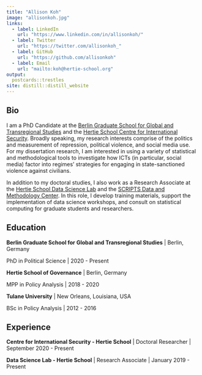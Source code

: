 ```yaml
---
title: "Allison Koh"
image: "allisonkoh.jpg"
links:
  - label: LinkedIn
    url: "https://www.linkedin.com/in/allisonkoh/"
  - label: Twitter
    url: "https://twitter.com/allisonkoh_"
  - label: GitHub
    url: "https://github.com/allisonkoh"
  - label: Email
    url: "mailto:koh@hertie-school.org"
output:
  postcards::trestles
site: distill::distill_website
---
```

 
## Bio

I am a PhD Candidate at the [Berlin Graduate School for Global and Transregional Studies](https://www.scripts-berlin.eu/birt/bgts/index.html) and the [Hertie School Centre for International Security](https://www.hertie-school.org/en/international-security). Broadly speaking, my research interests comprise of the politics and measurement of repression, political violence, and social media use. For my dissertation research, I am interested in using a variety of statistical and methodological tools to investigate how ICTs (in particular, social media) factor into regimes' strategies for engaging in state-sanctioned violence against civilians.

In addition to my doctoral studies, I also work as a Research Associate at the [Hertie School Data Science Lab](https://www.hertie-school.org/en/datasciencelab) and the [SCRIPTS Data and Methodology Center](https://www.scripts-berlin.eu/research/data-and-methodology-center/index.html). In this role, I develop training materials, support the implementation of data science workshops, and consult on statistical computing for graduate students and researchers.

## Education

**Berlin Graduate School for Global and Transregional Studies** | Berlin, Germany

PhD in Political Science | 2020 - Present

**Hertie School of Governance** | Berlin, Germany

MPP in Policy Analysis | 2018 - 2020

**Tulane University** | New Orleans, Louisiana, USA

BSc in Policy Analysis | 2012 - 2016

## Experience

**Centre for International Security - Hertie School** | Doctoral Researcher | September 2020 - Present

**Data Science Lab - Hertie School** | Research Associate | January 2019 - Present
